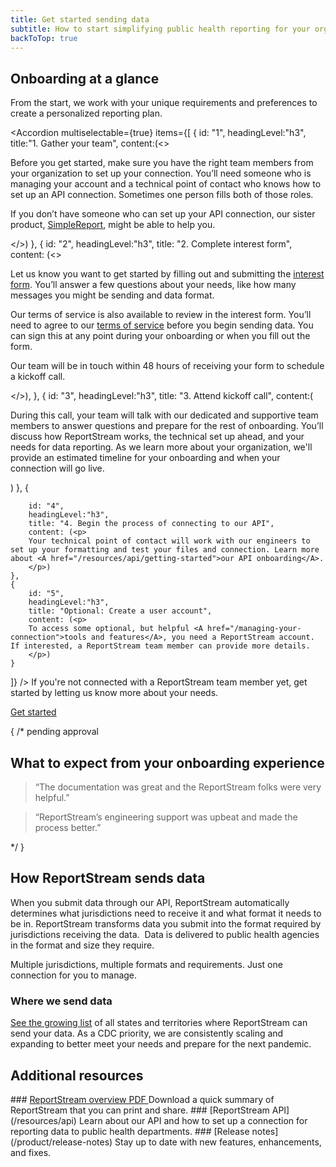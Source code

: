 ```yaml
---
title: Get started sending data
subtitle: How to start simplifying public health reporting for your organization
backToTop: true
---
```


<LayoutSidenav>
<Sidenav/>
</LayoutSidenav>

## Onboarding at a glance

From the start, we work with your unique requirements and preferences to create a personalized reporting plan.

<Accordion multiselectable={true} items={[
    {
        id: "1",
        headingLevel:"h3", 
        title:"1. Gather your team", 
        content:(<>
        <p>Before you get started, make sure you have the right team members from your organization to set up your connection. You’ll need someone who is managing your account and a technical point of contact who knows how to set up an API connection. Sometimes one person fills both of those roles.</p>
        <p>If you don’t have someone who can set up your API connection, our sister product, <A href="https://www.simplereport.gov">SimpleReport</A>, might be able to help you.</p>
        </>)
    },
    {
        id: "2",
        headingLevel:"h3",
        title: "2. Complete interest form",
        content: (<>
        <p>Let us know you want to get started by filling out and submitting the <A href="https://app.smartsheetgov.com/b/form/8c71931f25e64e42bf1fef32900bdecd" target="_blank">interest form</A>. You’ll answer a few questions about your needs, like how many messages you might be sending and data format.</p>
        <p>Our terms of service is also available to review in the interest form. You’ll need to agree to our <A href="/terms-of-service">terms of service</A> before you begin sending data. You can sign this at any point during your onboarding or when you fill out the form.</p>
        <p>Our team will be in touch within 48 hours of receiving your form to schedule a kickoff call.</p>
        </>),
    },
    {
        id: "3",
        headingLevel:"h3",
        title: "3. Attend kickoff call",
        content:(<p>
        During this call, your team will talk with our dedicated and supportive team members to answer questions and prepare for the rest of onboarding. You’ll discuss how ReportStream works, the technical set up ahead, and your needs for data reporting. As we learn more about your organization, we'll provide an estimated timeline for your onboarding and when your connection will go live.
        </p>)
    },
    {

        id: "4",
        headingLevel:"h3",
        title: "4. Begin the process of connecting to our API",
        content: (<p>
        Your technical point of contact will work with our engineers to set up your formatting and test your files and connection. Learn more about <A href="/resources/api/getting-started">our API onboarding</A>.
        </p>)
    },
    {
        id: "5",
        headingLevel:"h3",
        title: "Optional: Create a user account",
        content: (<p>
        To access some optional, but helpful <A href="/managing-your-connection">tools and features</A>, you need a ReportStream account. If interested, a ReportStream team member can provide more details.
        </p>)
    }
]} />
If you're not connected with a ReportStream team member yet, get started by letting us know more about your needs.

<A className="usa-button" href="https://app.smartsheetgov.com/b/form/48f580abb9b440549b1a9cf996ba6957" target="_blank">Get started</A>

{
/* pending approval
## What to expect from your onboarding experience

<Blockquote author="SimpleHealth Kit" source="An end-to-end platform for diagnostics, treatment and follow-up care who began working with ReportStream in late 2022">
“The documentation was great and the ReportStream folks were very helpful.”
</Blockquote>

<Blockquote author="Dendi" source="A network of labs that onboarded to ReportStream in early 2023">
“ReportStream’s engineering support was upbeat and made the process better.”
</Blockquote>
*/
}

## How ReportStream sends data

<ProcessList>
<ProcessListItem>
When you submit data through our API, ReportStream automatically determines what jurisdictions need to receive it and what format it needs to be in.
</ProcessListItem>
<ProcessListItem>
ReportStream transforms data you submit into the format required by jurisdictions receiving the data. 
</ProcessListItem>
<ProcessListItem>
Data is delivered to public health agencies in the format and size they require. 
</ProcessListItem>
</ProcessList>

Multiple jurisdictions, multiple formats and requirements. Just one connection for you to manage.

### Where we send data

[See the growing list](/product/where-were-live) of all states and territories where ReportStream can send your data. As a CDC priority, we are consistently scaling and expanding to better meet your needs and prepare for the next pandemic.

## Additional resources

<CardGroup>
<Card gridLayout={{tablet: {col: 4}}}>

<CardHeader>
### <A href="/assets/pdf/ReportStream_Onepager_20230621.pdf" target="_blank">ReportStream overview PDF <Icon name='FileDownload'/></A>
</CardHeader>
<CardBody>
Download a quick summary of ReportStream that you can print and share.
</CardBody>
</Card>
<Card gridLayout={{tablet: {col: 4}}}>
<CardHeader>
### [ReportStream API](/resources/api)
</CardHeader>
<CardBody>
Learn about our API and how to set up a connection for reporting data to public health departments.
</CardBody>
</Card>
<Card gridLayout={{tablet: {col: 4}}}>
<CardHeader>
### [Release notes](/product/release-notes)
</CardHeader>
<CardBody>
Stay up to date with new features, enhancements, and fixes.
</CardBody>
</Card>
</CardGroup>